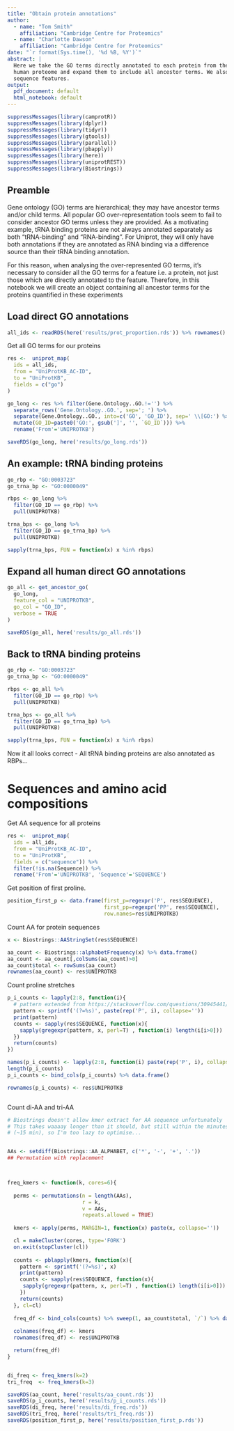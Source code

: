 ```yaml
---
title: "Obtain protein annotations"
author:
  - name: "Tom Smith"
    affiliation: "Cambridge Centre for Proteomics"
  - name: "Charlotte Dawson"
    affiliation: "Cambridge Centre for Proteomics"
date: "`r format(Sys.time(), '%d %B, %Y')`"
abstract: |
  Here we take the GO terms directly annotated to each protein from the UniProt 
  human proteome and expand them to include all ancestor terms. We also extract 
  sequence features.
output:
  pdf_document: default
  html_notebook: default
---
```


```r
suppressMessages(library(camprotR))
suppressMessages(library(dplyr))
suppressMessages(library(tidyr))
suppressMessages(library(gtools))
suppressMessages(library(parallel))
suppressMessages(library(pbapply))
suppressMessages(library(here))
suppressMessages(library(uniprotREST))
suppressMessages(library(Biostrings))


```

## Preamble

Gene ontology (GO) terms are hierarchical; they may have ancestor terms and/or
child terms. All popular GO over-representation tools seem to fail to consider 
ancestor GO terms unless they are provided. As a motivating example, tRNA binding 
proteins are not always annotated separately as both "tRNA-binding" and 
"RNA-binding". For Uniprot, they will only have both annotations if 
they are annotated as RNA binding via a difference source than their tRNA binding 
annotation. 

For this reason, when analysing the over-represented GO terms, it's necessary 
to consider all the GO terms for a feature i.e. a protein, not just 
those which are directly annotated to the feature. Therefore, in this notebook
we will create an object containing all ancestor terms for the proteins quantified
in these experiments

## Load direct GO annotations
```r
all_ids <- readRDS(here('results/prot_proportion.rds')) %>% rownames()

```

Get all GO terms for our proteins
```r

res <-  uniprot_map(
  ids = all_ids,
  from = "UniProtKB_AC-ID",
  to = "UniProtKB",
  fields = c("go")
)

go_long <- res %>% filter(Gene.Ontology..GO.!='') %>%
  separate_rows('Gene.Ontology..GO.', sep='; ') %>%
  separate(Gene.Ontology..GO., into=c('GO', 'GO_ID'), sep=' \\[GO:') %>%
  mutate(GO_ID=paste0('GO:', gsub(']', '', `GO_ID`))) %>%
  rename('From'='UNIPROTKB')


```



```r
saveRDS(go_long, here('results/go_long.rds'))

```

## An example: tRNA binding proteins

```r
go_rbp <- "GO:0003723" 
go_trna_bp <- "GO:0000049"

rbps <- go_long %>% 
  filter(GO_ID == go_rbp) %>% 
  pull(UNIPROTKB)

trna_bps <- go_long %>% 
  filter(GO_ID == go_trna_bp) %>% 
  pull(UNIPROTKB)
```

```r
sapply(trna_bps, FUN = function(x) x %in% rbps)
```


## Expand all human direct GO annotations

```r
go_all <- get_ancestor_go(
  go_long,
  feature_col = "UNIPROTKB",
  go_col = "GO_ID",
  verbose = TRUE
)

saveRDS(go_all, here('results/go_all.rds'))
```

## Back to tRNA binding proteins

```r
go_rbp <- "GO:0003723" 
go_trna_bp <- "GO:0000049"

rbps <- go_all %>% 
  filter(GO_ID == go_rbp) %>% 
  pull(UNIPROTKB)

trna_bps <- go_all %>% 
  filter(GO_ID == go_trna_bp) %>% 
  pull(UNIPROTKB)
```

```r
sapply(trna_bps, FUN = function(x) x %in% rbps)
```
Now it all looks correct - All tRNA binding proteins are also annotated as RBPs...

# Sequences and amino acid compositions

Get AA sequence for all proteins

```r
  

res <-  uniprot_map(
  ids = all_ids,
  from = "UniProtKB_AC-ID",
  to = "UniProtKB",
  fields = c("sequence")) %>%
  filter(!is.na(Sequence)) %>%
  rename('From'='UNIPROTKB', 'Sequence'='SEQUENCE')


```
Get position of first proline.
```r

position_first_p <- data.frame(first_p=regexpr('P', res$SEQUENCE),
                               first_pp=regexpr('PP', res$SEQUENCE),
                               row.names=res$UNIPROTKB)
```

Count AA for protein sequences
```r
x <- Biostrings::AAStringSet(res$SEQUENCE)

aa_count <- Biostrings::alphabetFrequency(x) %>% data.frame()
aa_count <- aa_count[,colSums(aa_count)>0]
aa_count$total <- rowSums(aa_count)
rownames(aa_count) <- res$UNIPROTKB

```

Count proline stretches
```r
p_i_counts <- lapply(2:8, function(i){
  # pattern extended from https://stackoverflow.com/questions/30945441/count-unique-occurrences-in-text-string-in-r
  pattern <- sprintf('(?=%s)', paste(rep('P', i), collapse=''))
  print(pattern)
  counts <- sapply(res$SEQUENCE, function(x){
    sapply(gregexpr(pattern, x, perl=T) , function(i) length(i[i>0]))
  })
  return(counts)
})

names(p_i_counts) <- lapply(2:8, function(i) paste(rep('P', i), collapse=''))
length(p_i_counts)
p_i_counts <- bind_cols(p_i_counts) %>% data.frame()

rownames(p_i_counts) <- res$UNIPROTKB



```


Count di-AA and tri-AA
```r
# Biostrings doesn't allow kmer extract for AA sequence unfortunately
# This takes waaaay longer than it should, but still within the minutes range
# (~15 min), so I'm too lazy to optimise...


AAs <- setdiff(Biostrings::AA_ALPHABET, c('*', '-', '+', '.'))
## Permutation with replacement



freq_kmers <- function(k, cores=6){
  
  perms <- permutations(n = length(AAs),
                        r = k,
                        v = AAs,
                        repeats.allowed = TRUE)
  
  kmers <- apply(perms, MARGIN=1, function(x) paste(x, collapse=''))

  cl = makeCluster(cores, type='FORK')
  on.exit(stopCluster(cl))
  
  counts <- pblapply(kmers, function(x){
    pattern <- sprintf('(?=%s)', x)
    print(pattern)
    counts <- sapply(res$SEQUENCE, function(x){
     sapply(gregexpr(pattern, x, perl=T) , function(i) length(i[i>0]))
    })
    return(counts)
  }, cl=cl)
  
  freq_df <- bind_cols(counts) %>% sweep(1, aa_count$total, `/`) %>% data.frame()
 
  colnames(freq_df) <- kmers
  rownames(freq_df) <- res$UNIPROTKB

  return(freq_df)
}


di_freq <- freq_kmers(k=2)
tri_freq  <- freq_kmers(k=3)


```




```r
saveRDS(aa_count, here('results/aa_count.rds'))
saveRDS(p_i_counts, here('results/p_i_counts.rds'))
saveRDS(di_freq, here('results/di_freq.rds'))
saveRDS(tri_freq, here('results/tri_freq.rds'))
saveRDS(position_first_p, here('results/position_first_p.rds'))


```

